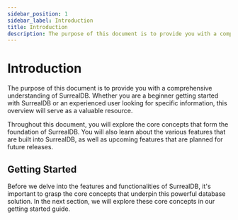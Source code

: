 ---
sidebar_position: 1
sidebar_label: Introduction
title: Introduction
description: The purpose of this document is to provide you with a comprehensive understanding of SurrealDB. Whether you are a beginner getting started with SurrealDB or an experienced user looking for specific information, this overview will serve as a valuable resource.
---

# Introduction

The purpose of this document is to provide you with a comprehensive understanding of SurrealDB. Whether you are a beginner getting started with SurrealDB or an experienced user looking for specific information, this overview will serve as a valuable resource.

Throughout this document, you will explore the core concepts that form the foundation of SurrealDB. You will also learn about the various features that are built into SurrealDB, as well as upcoming features that are planned for future releases.

## Getting Started 

Before we delve into the features and functionalities of SurrealDB, it's important to grasp the core concepts that underpin this powerful database solution. In the next section, we will explore these core concepts in our getting started guide.
